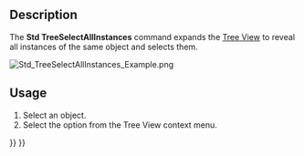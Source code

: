 <languages/>
<translate>

<!--T:1-->
{{Docnav
|[[Part_SelectFilter|Part SelectFilter]]
|[[Std_ToggleFreeze|ToggleFreeze]]
|[[Std_Base|Std Base]]
|IconL=Part_SelectFilter.svg
|IconR=Std_ToggleFreeze.svg
|IconC=Freecad.svg
}}

<!--T:2-->
{{GuiCommand
|Name=Std TreeSelectAllInstances
|Workbenches=All
}}

== Description == <!--T:3-->

<!--T:4-->
The '''Std TreeSelectAllInstances''' command expands the [[Tree_View|Tree View]] to reveal all instances of the same object and selects them.

</translate>
[[Image:Std_TreeSelectAllInstances_Example.png]]
<translate>
<!--T:5-->
{{Caption|3 instances of the same [[Part_Box|Part Box]], used in 3 [[Part_Cut|Part Cut]] operations, selected with this command}}

== Usage == <!--T:6-->

<!--T:7-->
# Select an object.
# Select the {{MenuCommand|[[Image:Std_TreeSelectAllInstances.svg|16px]] Select all instances}} option from the Tree View context menu.


<!--T:8-->
{{Docnav
|[[Part_SelectFilter|Part SelectFilter]]
|[[Std_ToggleFreeze|ToggleFreeze]]
|[[Std_Base|Std Base]]
|IconL=Part_SelectFilter.svg
|IconR=Std_ToggleFreeze.svg
|IconC=Freecad.svg
}}

</translate>
{{Std_Base_navi{{#translation:}}}}
{{Userdocnavi{{#translation:}}}}